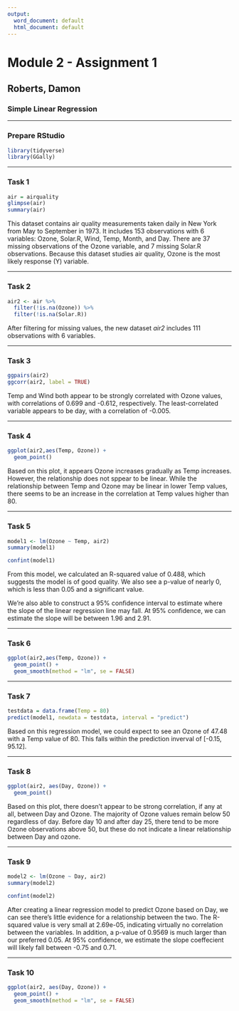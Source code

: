 ---
output:
  word_document: default
  html_document: default
---
# Module 2 - Assignment 1
## Roberts, Damon
### Simple Linear Regression

*****
### Prepare RStudio
```{r}
library(tidyverse)
library(GGally)
```

*****
### Task 1
```{r}
air = airquality
glimpse(air)
summary(air)
```

This dataset contains air quality measurements taken daily in New York from May to September in 1973. It includes 153 observations with 6 variables: Ozone, Solar.R, Wind, Temp, Month, and Day. There are 37 missing observations of the Ozone variable, and 7 missing Solar.R observations. Because this dataset studies air quality, Ozone is the most likely response (Y) variable.

*****
### Task 2
```{r}
air2 <- air %>%
  filter(!is.na(Ozone)) %>%
  filter(!is.na(Solar.R))
```

After filtering for missing values, the new dataset _air2_ includes 111 observations with 6 variables.

*****
### Task 3
```{r}
ggpairs(air2)
ggcorr(air2, label = TRUE)
```

Temp and Wind both appear to be strongly correlated with Ozone values, with correlations of 0.699 and -0.612, respectively. The least-correlated variable appears to be day, with a correlation of -0.005.

*****
### Task 4
```{r}
ggplot(air2,aes(Temp, Ozone)) + 
  geom_point()
```

Based on this plot, it appears Ozone increases gradually as Temp increases. However, the relationship does not sppear to be linear. While the relationship between Temp and Ozone may be linear in lower Temp values, there seems to be an increase in the correlation at Temp values higher than 80.

*****
### Task 5
```{r}
model1 <- lm(Ozone ~ Temp, air2)
summary(model1)

confint(model1)
```

From this model, we calculated an R-squared value of 0.488, which suggests the model is of good quality. We also see a p-value of nearly 0, which is less than 0.05 and a significant value.

We're also able to construct a 95% confidence interval to estimate where the slope of the linear regression line may fall. At 95% confidence, we can estimate the slope will be between 1.96 and 2.91.

*****
### Task 6
```{r}
ggplot(air2,aes(Temp, Ozone)) + 
  geom_point() + 
  geom_smooth(method = "lm", se = FALSE)
```

*****
### Task 7
```{r}
testdata = data.frame(Temp = 80)
predict(model1, newdata = testdata, interval = "predict")
```

Based on this regression model, we could expect to see an Ozone of 47.48 with a Temp value of 80. This falls within the prediction inverval of [-0.15, 95.12].

*****
### Task 8
```{r}
ggplot(air2, aes(Day, Ozone)) + 
  geom_point()
```

Based on this plot, there doesn't appear to be strong correlation, if any at all, between Day and Ozone. The majority of Ozone values remain below 50 regardless of day. Before day 10 and after day 25, there tend to be more Ozone observations above 50, but these do not indicate a linear relationship between Day and ozone.

*****
### Task 9
```{r}
model2 <- lm(Ozone ~ Day, air2)
summary(model2)

confint(model2)
```

After creating a linear regression model to predict Ozone based on Day, we can see there's little evidence for a relationship between the two. The R-squared value is very small at 2.69e-05, indicating virtually no correlation between the variables. In addition, a p-value of 0.9569 is much larger than our preferred 0.05. At 95% confidence, we estimate the slope coeffecient will likely fall between -0.75 and 0.71.

*****
### Task 10
```{r}
ggplot(air2, aes(Day, Ozone)) + 
  geom_point() + 
  geom_smooth(method = "lm", se = FALSE)
```
